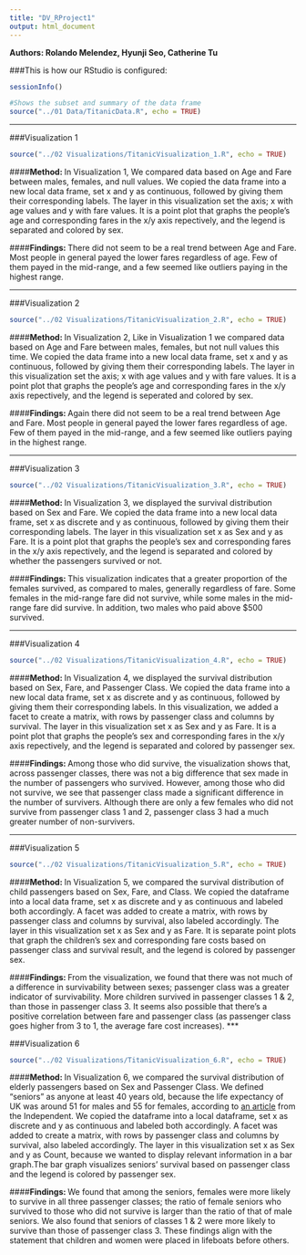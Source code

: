 ```yaml
---
title: "DV_RProject1"
output: html_document
---
```

**Authors: Rolando Melendez, Hyunji Seo, Catherine Tu**

###This is how our RStudio is configured:
```r
sessionInfo()
```

```r
#Shows the subset and summary of the data frame
source("../01 Data/TitanicData.R", echo = TRUE)
```

***

###Visualization 1

```r
source("../02 Visualizations/TitanicVisualization_1.R", echo = TRUE)
```

####**Method: **
In Visualization 1, We compared data based on Age and Fare between males, females, and null values. We copied the data frame into a new local data frame, set x and y as continuous, followed by giving them their corresponding labels. The layer in this visualization set the axis; x with age values and y with fare values. It is a point plot that graphs the people's age and corresponding fares in the x/y axis repectively, and the legend is separated and colored by sex.

####**Findings: **
There did not seem to be a real trend between Age and Fare. Most people in general payed the lower fares regardless of age. Few of them payed in the mid-range, and a few seemed like outliers paying in the highest range.

***

###Visualization 2

```r
source("../02 Visualizations/TitanicVisualization_2.R", echo = TRUE)
```

####**Method: **
In Visualization 2, Like in Visualization 1 we compared data based on Age and Fare between males, females, but not null values this time. We copied the data frame into a new local data frame, set x and y as continuous, followed by giving them their corresponding labels. The layer in this visualization set the axis; x with age values and y with fare values. It is a point plot that graphs the people's age and corresponding fares in the x/y axis repectively, and the legend is seperated and colored by sex.

####**Findings: **
Again there did not seem to be a real trend between Age and Fare. Most people in general payed the lower fares regardless of age. Few of them payed in the mid-range, and a few seemed like outliers paying in the highest range.

***

###Visualization 3

```r
source("../02 Visualizations/TitanicVisualization_3.R", echo = TRUE)
```

####**Method: **
In Visualization 3, we displayed the survival distribution based on Sex and Fare. We copied the data frame into a new local data frame, set x as discrete and y as continuous, followed by giving them their corresponding labels. The layer in this visualization set x as Sex and y as Fare. It is a point plot that graphs the people's sex and corresponding fares in the x/y axis repectively, and the legend is separated and colored by whether the passengers survived or not.

####**Findings: **
This visualization indicates that a greater proportion of the females survived, as compared to males, generally regardless of fare. Some females in the mid-range fare did not survive, while some males in the mid-range fare did survive. In addition, two males who paid above $500 survived.

***

###Visualization 4

```r
source("../02 Visualizations/TitanicVisualization_4.R", echo = TRUE)
```

####**Method: **
In Visualization 4, we displayed the survival distribution based on Sex, Fare, and Passenger Class. We copied the data frame into a new local data frame, set x as discrete and y as continuous, followed by giving them their corresponding labels. In this visualization, we added a facet to create a matrix, with rows by passenger class and columns by survival. The layer in this visualization set x as Sex and y as Fare. It is a point plot that graphs the people's sex and corresponding fares in the x/y axis repectively, and the legend is separated and colored by passenger sex.

####**Findings: **
Among those who did survive, the visualization shows that, across passenger classes, there was not a big difference that sex made in the number of passengers who survived. However, among those who did not survive, we see that passenger class made a significant difference in the number of survivers. Although there are only a few females who did not survive from passenger class 1 and 2, passenger class 3 had a much greater number of non-survivers.

***

###Visualization 5

```r
source("../02 Visualizations/TitanicVisualization_5.R", echo = TRUE)
```

####**Method: **
In Visualization 5, we compared the survival distribution of child passengers based on Sex, Fare, and Class. We copied the dataframe into a local data frame, set x as discrete and y as continuous and labeled both accordingly. A facet was added to create a matrix, with rows by passenger class and columns by survival, also labeled accordingly. The layer in this visualization set x as Sex and y as Fare. It is separate point plots that graph the children's sex and corresponding fare costs based on passenger class and survival result, and the legend is colored by passenger sex.

####**Findings: **
From the visualization, we found that there was not much of a difference in survivability between sexes; passenger class was a greater indicator of survivability. More children survived in passenger classes 1 & 2, than those in passenger class 3. It seems also possible that there's a positive correlation between fare and passenger class (as passenger class goes higher from 3 to 1, the average fare cost increases).
***

###Visualization 6

```r
source("../02 Visualizations/TitanicVisualization_6.R", echo = TRUE)
```

####**Method: **
In Visualization 6, we compared the survival distribution of elderly passengers based on Sex and Passenger Class. We defined "seniors" as anyone at least 40 years old, because the life expectancy of UK was around 51 for males and 55 for females, according to [an article](http://www.independent.co.uk/life-style/health-and-families/health-news/life-expectancy-in-britain-almost-30-years-higher-than-a-century-ago-10481491.html) from the Independent. We copied the dataframe into a local dataframe, set x as discrete and y as continuous and labeled both accordingly. A facet was added to create a matrix, with rows by passenger class and columns by survival, also labeled accordingly. The layer in this visualization set x as Sex and y as Count, because we wanted to display relevant information in a bar graph.The bar graph visualizes seniors' survival based on passenger class and the legend is colored by passenger sex.

####**Findings: **
We found that among the seniors, females were more likely to survive in all three passenger classes; the ratio of female seniors who survived to those who did not survive is larger than the ratio of that of male seniors. We also found that seniors of classes 1 & 2 were more likely to survive than those of passenger class 3. These findings align with the statement that children and women were placed in lifeboats before others.
